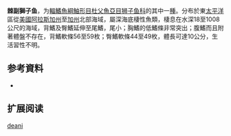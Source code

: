 {{Speciesbox
| name = 棘副獅子魚
| status = NE
| status_system = 
| image = 
| genus = Paraliparis
| species = deani
| authority = [[Burke|Burke]],  1912
| synonyms = 
}}

'''棘副獅子鱼'''，为[[輻鰭魚綱|輻鰭魚綱]][[鮋形目|鮋形目]][[杜父魚亞目|杜父魚亞目]][[狮子鱼科|狮子鱼科]]的其中一[[種|種]]。分布於東[[太平洋|太平洋]]區從[[美國|美國]][[阿拉斯加州|阿拉斯加州]]至[[加州|加州]]北部海域，屬深海底棲性魚類，棲息在水深18至1008公尺的海域，背鰭及臀鰭延伸至尾鰭，尾小；胸鰭的低鰭條非常突出；腹鰭而且附著體盤不存在，背鰭軟條56至59枚；臀鰭軟條44至49枚，體長可達10公分，生活習性不明。

== 参考資料 ==
*{{FishBase_species|genus=Paraliparis|species=deani|year=2011|month=12}}

== 扩展阅读 ==
{{refbegin}}
{{wikispecies-inline|Paraliparis deani|棘副獅子魚}}
{{refend}}
{{Taxonbar|from=Q512564}}

[[Category:副獅子魚属|deani]]


{{鮋形目小作品}}